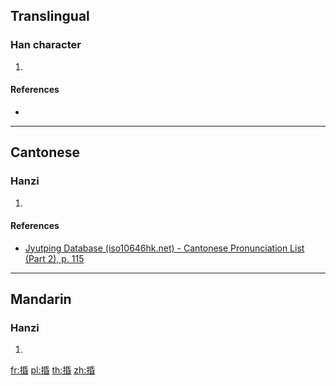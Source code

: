 ==Translingual==

===Han character===
{{Han char|rn=64|rad=手|as=08|sn=11|four=|canj=QHPA|ids=⿰扌昏}}

# {{defn|Han|sort=手08}}

====References====
* {{Han ref|kx=0435.030|dkj=12195|dj=0784.200|hdz=31902.050|uh=636A|ud=25450}}

----

==Cantonese==

===Hanzi===
{{yue-hanzi|jyut=[[man4]]|y=man4}}

# {{defn|lang=yue|sort=手08}}

====References====
* [http://www.iso10646hk.net/jp/document/download.jsp Jyutping Database (iso10646hk.net) - Cantonese Pronunciation List (Part 2), p. 115]

----

==Mandarin==

===Hanzi===
{{cmn-hanzi|pin=[[mín]] ([[min2]])|wg=min<sup>2</sup>}}

# {{defn|lang=cmn|sort=手08}}

[[fr:捪]]
[[pl:捪]]
[[th:捪]]
[[zh:捪]]